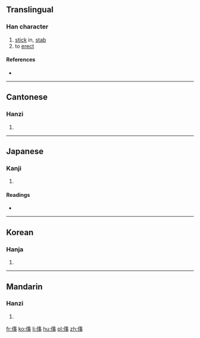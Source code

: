 ==Translingual==

===Han character===
{{Han char|rn=9|rad=人|as=08|sn=10|four=25207|canj=OJLN|ids=⿰亻事}}

# [[stick]] in, [[stab]]
# to [[erect]]

====References====
* {{Han ref|kx=0109.120|dkj=00802|dj=0232.100|hdz=10172.050|uh=5033|ud=20531|bh=D0D1|bd=53457}}

----

==Cantonese==

===Hanzi===
{{yue-hanzi|jyut=[[si6]], [[zi3]]|y=si6, ji3}}

# {{defn|lang=yue|sort=人08}}

----

==Japanese==

===Kanji===
{{ja-kanji|grade=|rs=人08}}

# {{defn|lang=ja|sort=人08}}

====Readings====
* {{ja-readings|on=[[し]] (shi)|kun=[[さす]] (sasu), [[さしこむ]] (sashikomu)}}

----

==Korean==

===Hanja===
{{ko-hanja|hangeul=사|rv=sa|mr=sa}}

# {{defn|lang=ko|sort=人08}}

----

==Mandarin==

===Hanzi===
{{cmn-hanzi|pin=[[zì]] ([[zi4]])|wg=tzu<sup>4</sup>}}

# {{defn|lang=cmn|sort=人08}}

[[fr:倳]]
[[ko:倳]]
[[li:倳]]
[[hu:倳]]
[[pl:倳]]
[[zh:倳]]